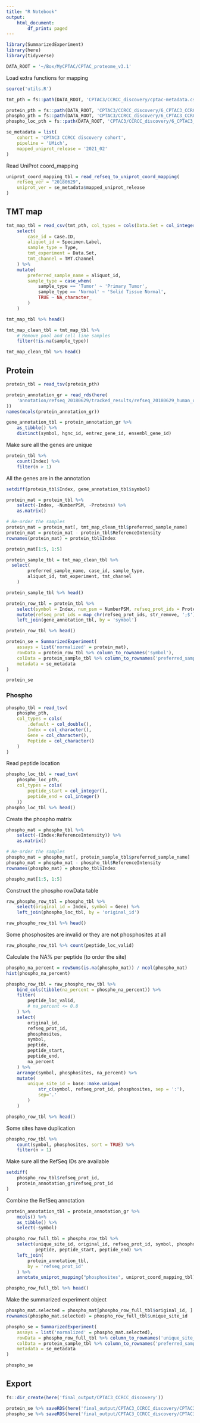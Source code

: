 ```yaml
---
title: "R Notebook"
output:
    html_document:
        df_print: paged
---
```


```r
library(SummarizedExperiment)
library(here)
library(tidyverse)
```

```r
DATA_ROOT = '~/Box/MyCPTAC/CPTAC_proteome_v3.1'
```

Load extra functions for mapping
```r
source('utils.R')
```

```r
tmt_pth = fs::path(DATA_ROOT, 'CPTAC3/CCRCC_discovery/cptac-metadata.csv')

protein_pth = fs::path(DATA_ROOT, 'CPTAC3/CCRCC_discovery/6_CPTAC3_CCRCC_Whole_abundance_gene_protNorm=2_CB.tsv.gz')
phospho_pth = fs::path(DATA_ROOT, 'CPTAC3/CCRCC_discovery/6_CPTAC3_CCRCC_Phospho_abundance_phosphosite_protNorm=2_CB.tsv.gz')
phospho_loc_pth = fs::path(DATA_ROOT, 'CPTAC3/CCRCC_discovery/6_CPTAC3_CCRCC_Phospho_abundance_phosphosite_protNorm=2_CB.tsv.peptide_location.tsv.gz')

se_metadata = list(
    cohort = 'CPTAC3 CCRCC discovery cohort',
    pipeline = 'UMich',
    mapped_uniprot_release = '2021_02'
)
```

Read UniProt coord_mapping
```r
uniprot_coord_mapping_tbl = read_refseq_to_uniprot_coord_mapping(
    refseq_ver = "20180629",
    uniprot_ver = se_metadata$mapped_uniprot_release
)
```



## TMT map
```r
tmt_map_tbl = read_csv(tmt_pth, col_types = cols(Data.Set = col_integer())) %>%
    select(
        case_id = Case.ID,
        aliquot_id = Specimen.Label,
        sample_type = Type,
        tmt_experiment = Data.Set,
        tmt_channel = TMT.Channel
    ) %>%
    mutate(
        preferred_sample_name = aliquot_id,
        sample_type = case_when(
            sample_type == 'Tumor' ~ 'Primary Tumor',
            sample_type == 'Normal' ~ 'Solid Tissue Normal',
            TRUE ~ NA_character_
        )
    )

tmt_map_tbl %>% head()
```
```r
tmt_map_clean_tbl = tmt_map_tbl %>%
    # Remove pool and cell line samples
    filter(!is.na(sample_type))

tmt_map_clean_tbl %>% head()
```


## Protein
```r
protein_tbl = read_tsv(protein_pth)
```

```r
protein_annotation_gr = read_rds(here(
    'annotation/refseq_20180629/tracked_results/refseq_20180629_human_only_unique_loci_GRanges.rds'
))
names(mcols(protein_annotation_gr))
```

```r
gene_annotation_tbl = protein_annotation_gr %>%
    as_tibble() %>%
    distinct(symbol, hgnc_id, entrez_gene_id, ensembl_gene_id)
```


Make sure all the genes are unique
```r
protein_tbl %>%
    count(Index) %>%
    filter(n > 1)
```

All the genes are in the annotation
```r
setdiff(protein_tbl$Index, gene_annotation_tbl$symbol)
```

```r
protein_mat = protein_tbl %>%
    select(-Index, -NumberPSM, -Proteins) %>%
    as.matrix()

# Re-order the samples
protein_mat = protein_mat[, tmt_map_clean_tbl$preferred_sample_name]
protein_mat = protein_mat - protein_tbl$ReferenceIntensity
rownames(protein_mat) = protein_tbl$Index

protein_mat[1:5, 1:5]
```

```r
protein_sample_tbl = tmt_map_clean_tbl %>%
  select(
        preferred_sample_name, case_id, sample_type,
        aliquot_id, tmt_experiment, tmt_channel
    )

protein_sample_tbl %>% head()
```

```r
protein_row_tbl = protein_tbl %>%
    select(symbol = Index, num_psm = NumberPSM, refseq_prot_ids = Proteins) %>%
    mutate(refseq_prot_ids = map_chr(refseq_prot_ids, str_remove, ';$')) %>%
    left_join(gene_annotation_tbl, by = 'symbol')

protein_row_tbl %>% head()
```

```r
protein_se = SummarizedExperiment(
    assays = list('normalized' = protein_mat),
    rowData = protein_row_tbl %>% column_to_rownames('symbol'),
    colData = protein_sample_tbl %>% column_to_rownames('preferred_sample_name'),
    metadata = se_metadata
)

protein_se
```



### Phospho
```r
phospho_tbl = read_tsv(
    phospho_pth,
    col_types = cols(
        .default = col_double(),
        Index = col_character(),
        Gene = col_character(),
        Peptide = col_character()
    )
)
```

Read peptide location
```r
phospho_loc_tbl = read_tsv(
    phospho_loc_pth,
    col_types = cols(
        peptide_start = col_integer(),
        peptide_end = col_integer()
    ))
phospho_loc_tbl %>% head()
```

Create the phospho matrix
```r
phospho_mat = phospho_tbl %>%
    select(-(Index:ReferenceIntensity)) %>%
    as.matrix()

# Re-order the samples
phospho_mat = phospho_mat[, protein_sample_tbl$preferred_sample_name]
phospho_mat = phospho_mat - phospho_tbl$ReferenceIntensity
rownames(phospho_mat) = phospho_tbl$Index

phospho_mat[1:5, 1:5]
```

Construct the phospho rowData table
```r
raw_phospho_row_tbl = phospho_tbl %>%
    select(original_id = Index, symbol = Gene) %>%
    left_join(phospho_loc_tbl, by = 'original_id')

raw_phospho_row_tbl %>% head()
```
Some phosphosites are invalid or they are not phosphosites at all
```r
raw_phospho_row_tbl %>% count(peptide_loc_valid)
```


Calculate the NA% per peptide (to order the site)
```r
phospho_na_percent = rowSums(is.na(phospho_mat)) / ncol(phospho_mat)
hist(phospho_na_percent)
```

```r
phospho_row_tbl = raw_phospho_row_tbl %>%
    bind_cols(tibble(na_percent = phospho_na_percent)) %>%
    filter(
        peptide_loc_valid,
        # na_percent <= 0.8
    ) %>%
    select(
        original_id,
        refseq_prot_id,
        phosphosites,
        symbol,
        peptide,
        peptide_start,
        peptide_end,
        na_percent
    ) %>%
    arrange(symbol, phosphosites, na_percent) %>%
    mutate(
        unique_site_id = base::make.unique(
            str_c(symbol, refseq_prot_id, phosphosites, sep = ':'),
            sep='.'
        )
    )

phospho_row_tbl %>% head()
```

Some sites have duplication
```r
phospho_row_tbl %>%
    count(symbol, phosphosites, sort = TRUE) %>%
    filter(n > 1)
```

Make sure all the RefSeq IDs are available
```r
setdiff(
    phospho_row_tbl$refseq_prot_id,
    protein_annotation_gr$refseq_prot_id
)
```

Combine the RefSeq annotation
```r
protein_annotation_tbl = protein_annotation_gr %>%
    mcols() %>%
    as_tibble() %>%
    select(-symbol)
```

```r
phospho_row_full_tbl = phospho_row_tbl %>%
    select(unique_site_id, original_id, refseq_prot_id, symbol, phosphosites,
           peptide, peptide_start, peptide_end) %>%
    left_join(
        protein_annotation_tbl,
        by = 'refseq_prot_id'
    ) %>%
    annotate_uniprot_mapping("phosphosites", uniprot_coord_mapping_tbl)

phospho_row_full_tbl %>% head()
```

Make the summarized experiment object
```r
phospho_mat.selected = phospho_mat[phospho_row_full_tbl$original_id, ]
rownames(phospho_mat.selected) = phospho_row_full_tbl$unique_site_id

phospho_se = SummarizedExperiment(
    assays = list('normalized' = phospho_mat.selected),
    rowData = phospho_row_full_tbl %>% column_to_rownames('unique_site_id'),
    colData = protein_sample_tbl %>% column_to_rownames('preferred_sample_name'),
    metadata = se_metadata
)

phospho_se
```



## Export
```r
fs::dir_create(here('final_output/CPTAC3_CCRCC_discovery'))

protein_se %>% saveRDS(here('final_output/CPTAC3_CCRCC_discovery/CPTAC3_CCRCC_discovery_umich_proteome.v2.0.rds'))
phospho_se %>% saveRDS(here('final_output/CPTAC3_CCRCC_discovery/CPTAC3_CCRCC_discovery_umich_phosphoproteome.v2.2.rds'))
```
